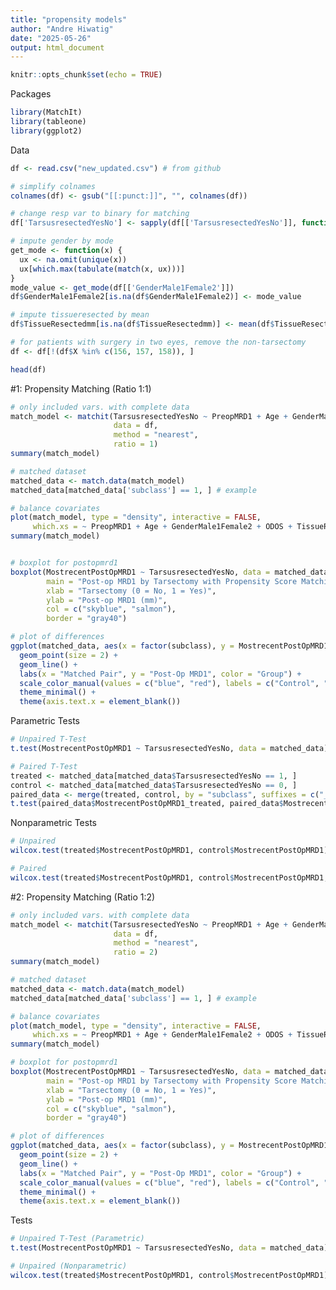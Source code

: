 ```yaml
---
title: "propensity models"
author: "Andre Hiwatig"
date: "2025-05-26"
output: html_document
---
```


```r
knitr::opts_chunk$set(echo = TRUE)
```

Packages
```r
library(MatchIt)
library(tableone)
library(ggplot2)
```

Data
```r
df <- read.csv("new_updated.csv") # from github

# simplify colnames
colnames(df) <- gsub("[[:punct:]]", "", colnames(df))

# change resp var to binary for matching 
df['TarsusresectedYesNo'] <- sapply(df[['TarsusresectedYesNo']], function(x) {ifelse(x == "Y", 1, 0)})

# impute gender by mode
get_mode <- function(x) {
  ux <- na.omit(unique(x))
  ux[which.max(tabulate(match(x, ux)))]
}
mode_value <- get_mode(df[['GenderMale1Female2']])
df$GenderMale1Female2[is.na(df$GenderMale1Female2)] <- mode_value

# impute tissueresected by mean
df$TissueResectedmm[is.na(df$TissueResectedmm)] <- mean(df$TissueResectedmm, na.rm = TRUE)

# for patients with surgery in two eyes, remove the non-tarsectomy
df <- df[!(df$X %in% c(156, 157, 158)), ]

head(df)
```

#1: Propensity Matching (Ratio 1:1)
```r
# only included vars. with complete data 
match_model <- matchit(TarsusresectedYesNo ~ PreopMRD1 + Age + GenderMale1Female2 + ODOS + TissueResectedmm, 
                       data = df,
                       method = "nearest",     
                       ratio = 1)              
summary(match_model)

# matched dataset
matched_data <- match.data(match_model)
matched_data[matched_data['subclass'] == 1, ] # example

# balance covariates
plot(match_model, type = "density", interactive = FALSE,
     which.xs = ~ PreopMRD1 + Age + GenderMale1Female2 + ODOS + TissueResectedmm)
summary(match_model)


# boxplot for postopmrd1
boxplot(MostrecentPostOpMRD1 ~ TarsusresectedYesNo, data = matched_data,
        main = "Post-op MRD1 by Tarsectomy with Propensity Score Matching",
        xlab = "Tarsectomy (0 = No, 1 = Yes)",
        ylab = "Post-op MRD1 (mm)",
        col = c("skyblue", "salmon"),
        border = "gray40")

# plot of differences
ggplot(matched_data, aes(x = factor(subclass), y = MostrecentPostOpMRD1, color = factor(TarsusresectedYesNo), group = subclass)) +
  geom_point(size = 2) +
  geom_line() +
  labs(x = "Matched Pair", y = "Post-Op MRD1", color = "Group") +
  scale_color_manual(values = c("blue", "red"), labels = c("Control", "Treatment")) +
  theme_minimal() +
  theme(axis.text.x = element_blank())
```

Parametric Tests
```r
# Unpaired T-Test
t.test(MostrecentPostOpMRD1 ~ TarsusresectedYesNo, data = matched_data)

# Paired T-Test
treated <- matched_data[matched_data$TarsusresectedYesNo == 1, ]
control <- matched_data[matched_data$TarsusresectedYesNo == 0, ]
paired_data <- merge(treated, control, by = "subclass", suffixes = c("_treated", "_control"))
t.test(paired_data$MostrecentPostOpMRD1_treated, paired_data$MostrecentPostOpMRD1_control, paired = TRUE)

```

Nonparametric Tests
```r
# Unpaired
wilcox.test(treated$MostrecentPostOpMRD1, control$MostrecentPostOpMRD1)

# Paired
wilcox.test(treated$MostrecentPostOpMRD1, control$MostrecentPostOpMRD1, paired = TRUE)
```

#2: Propensity Matching (Ratio 1:2)

```r
# only included vars. with complete data 
match_model <- matchit(TarsusresectedYesNo ~ PreopMRD1 + Age + GenderMale1Female2 + ODOS + TissueResectedmm, 
                       data = df,
                       method = "nearest",     
                       ratio = 2)              
summary(match_model)

# matched dataset
matched_data <- match.data(match_model)
matched_data[matched_data['subclass'] == 1, ] # example

# balance covariates
plot(match_model, type = "density", interactive = FALSE,
     which.xs = ~ PreopMRD1 + Age + GenderMale1Female2 + ODOS + TissueResectedmm)
summary(match_model)

# boxplot for postopmrd1
boxplot(MostrecentPostOpMRD1 ~ TarsusresectedYesNo, data = matched_data,
        main = "Post-op MRD1 by Tarsectomy with Propensity Score Matching",
        xlab = "Tarsectomy (0 = No, 1 = Yes)",
        ylab = "Post-op MRD1 (mm)",
        col = c("skyblue", "salmon"),
        border = "gray40")

# plot of differences
ggplot(matched_data, aes(x = factor(subclass), y = MostrecentPostOpMRD1, color = factor(TarsusresectedYesNo), group = subclass)) +
  geom_point(size = 2) +
  geom_line() +
  labs(x = "Matched Pair", y = "Post-Op MRD1", color = "Group") +
  scale_color_manual(values = c("blue", "red"), labels = c("Control", "Treatment")) +
  theme_minimal() +
  theme(axis.text.x = element_blank())
```

Tests
```r
# Unpaired T-Test (Parametric)
t.test(MostrecentPostOpMRD1 ~ TarsusresectedYesNo, data = matched_data)

# Unpaired (Nonparametric)
wilcox.test(treated$MostrecentPostOpMRD1, control$MostrecentPostOpMRD1)
```

